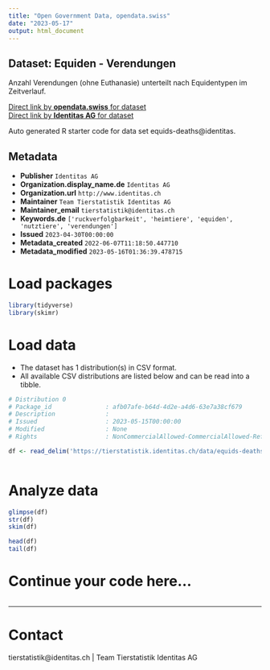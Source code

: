 ```yaml
---
title: "Open Government Data, opendata.swiss"
date: "2023-05-17"
output: html_document
---
```


## Dataset: Equiden - Verendungen

Anzahl Verendungen (ohne Euthanasie) unterteilt nach Equidentypen im Zeitverlauf. 

[Direct link by **opendata.swiss** for dataset](https://opendata.swiss/de/dataset/equiden-todesfalle)<br>
[Direct link by **Identitas AG** for dataset](https://tierstatistik.identitas.ch/)

Auto generated R starter code for data set equids-deaths@identitas.

## Metadata

- **Publisher** `Identitas AG`
- **Organization.display_name.de** `Identitas AG`
- **Organization.url** `http://www.identitas.ch`
- **Maintainer** `Team Tierstatistik Identitas AG`
- **Maintainer_email** `tierstatistik@identitas.ch`
- **Keywords.de** `['ruckverfolgbarkeit', 'heimtiere', 'equiden', 'nutztiere', 'verendungen']`
- **Issued** `2023-04-30T00:00:00`
- **Metadata_created** `2022-06-07T11:18:50.447710`
- **Metadata_modified** `2023-05-16T01:36:39.478715`


# Load packages

```r

library(tidyverse)
library(skimr)

```

# Load data

-   The dataset has 1 distribution(s) in CSV format.
-   All available CSV distributions are listed below and can be read into a tibble.

```r

# Distribution 0
# Package_id               : afb07afe-b64d-4d2e-a4d6-63e7a38cf679
# Description              : 
# Issued                   : 2023-05-15T00:00:00
# Modified                 : None
# Rights                   : NonCommercialAllowed-CommercialAllowed-ReferenceRequired

df <- read_delim('https://tierstatistik.identitas.ch/data/equids-deaths.csv')



```

# Analyze data

```r

glimpse(df)
str(df)
skim(df)

head(df)
tail(df)

```

# Continue your code here...

```r

```

------------------------------------------------------------------------

# Contact

tierstatistik@identitas.ch | Team Tierstatistik Identitas AG
